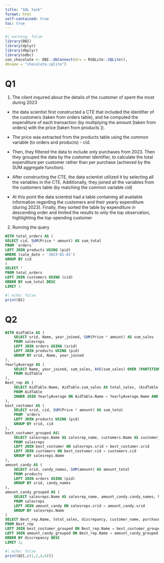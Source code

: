 ---
title: "SQL task"
format: html
self-contained: true
toc: true
---
```{r}
#| warning: false
library(DBI)
library(dplyr)
library(dbplyr)
library(odbc)
con_chocolate <- DBI::dbConnect(drv = RSQLite::SQLite(),
dbname = "chocolate.sqlite")

```

# Q1
1. The client inquired about the details of the customer of spent the most during 2023

- the data scientist first constructed a CTE that included the identifier of the customers (taken from orders table), and he computed the expenditure of each transaction (by multiplying the amount [taken from orders] with the price [taken from products ]).

- The price was extracted from the products table using the common variable (to orders and products) - cid.

- Then, they filtered the data to include only purchases from 2023. Then they grouped the data by the customer identifier, to calculate the total expenditure per customer rather than per purchase (achieved by the SUM aggregate function).

- After constructing the CTE, the data scientist utilized it by selecting all the variables in the CTE. Additionally, they joined all the variables from the customers table (by matching the common variable cid)

- At this point the data scientist had a table containing all available information regarding the customers and their yearly expenditure (during 2023). Finally, they sorted the table by expenditure in descending order and limited the results to only the top observation,  highlighting the top-spending customer



2. Running the query
``` {sql, connection=con_chocolate, output.var = "Q1"}
WITH total_orders AS (
SELECT cid, SUM(Price * amount) AS sum_total
FROM `orders`
LEFT JOIN products USING (pid)
WHERE (sale_date > '2023-01-01')
GROUP BY cid
)
SELECT *
FROM total_orders
LEFT JOIN customers USING (cid)
ORDER BY sum_total DESC
LIMIT 1
```

```{r}
#| echo: false
print(Q1)
```
# Q2
``` {sql, connection=con_chocolate, output.var = "Q2"}

WITH AidTable AS (
    SELECT srid, Name, year_joined, SUM(Price * amount) AS sum_sales
    FROM salesreps
    LEFT JOIN orders USING (srid)
    LEFT JOIN products USING (pid)
    GROUP BY srid, Name, year_joined
),
YearlyAverage AS (
    SELECT Name, year_joined, sum_sales, AVG(sum_sales) OVER (PARTITION BY year_joined) AS average_sales
    FROM AidTable
),
Best_rep AS (
    SELECT AidTable.Name, AidTable.sum_sales AS total_sales, (AidTable.sum_sales - YearlyAverage.average_sales) AS discrepancy
    FROM AidTable
    INNER JOIN YearlyAverage ON AidTable.Name = YearlyAverage.Name AND AidTable.year_joined = YearlyAverage.year_joined
),
best_costumer AS (
    SELECT srid, cid, SUM(Price * amount) AS sum_total
    FROM `orders`
    LEFT JOIN products USING (pid)
    GROUP BY srid, cid
),
best_costumer_grouped AS( 
    SELECT salesreps.Name AS salesrep_name, customers.Name AS customer_name, MAX(best_costumer.sum_total) AS purchases
    FROM salesreps
    LEFT JOIN best_costumer ON salesreps.srid = best_costumer.srid
    LEFT JOIN customers ON best_costumer.cid = customers.cid
    GROUP BY salesreps.Name
),
amount_candy AS (
    SELECT srid, candy_names, SUM(amount) AS amount_total
    FROM products
    LEFT JOIN orders USING (pid)
    GROUP BY srid, candy_names
),
amount_candy_grouped AS (
    SELECT salesreps.Name AS salesrep_name, amount_candy.candy_names, MAX(amount_total) AS num_of_bars
    FROM salesreps
    LEFT JOIN amount_candy ON salesreps.srid = amount_candy.srid
    GROUP BY salesreps.Name
)
SELECT Best_rep.Name, total_sales, discrepancy, customer_name, purchases, candy_names, num_of_bars 
FROM Best_rep
LEFT JOIN best_costumer_grouped ON Best_rep.Name = best_costumer_grouped.salesrep_name
LEFT JOIN amount_candy_grouped ON Best_rep.Name = amount_candy_grouped.salesrep_name
ORDER BY discrepancy DESC
LIMIT 1;

```

```{r}
#| echo: false
print(Q2[,c(1,2,4,6)])
```
